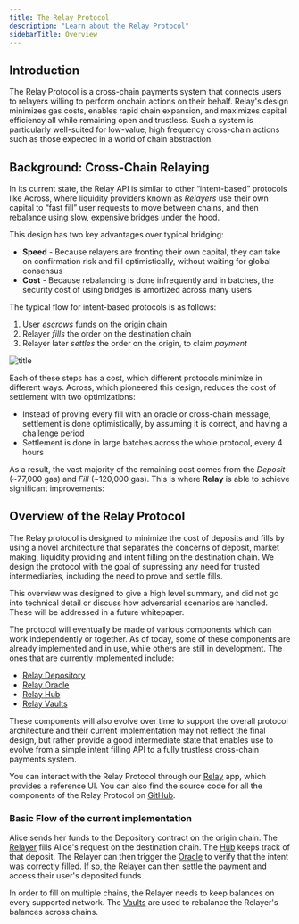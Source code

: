 ```yaml
---
title: The Relay Protocol
description: "Learn about the Relay Protocol"
sidebarTitle: Overview
---
```


## Introduction

The Relay Protocol is a cross-chain payments system that connects users to relayers willing to perform onchain actions on their behalf. Relay's design minimizes gas costs, enables rapid chain expansion, and maximizes capital efficiency all while remaining open and trustless. Such a system is particularly well-suited for low-value, high frequency cross-chain actions such as those expected in a world of chain abstraction.

## Background: Cross-Chain Relaying

In its current state, the Relay API is similar to other “intent-based” protocols like Across, where liquidity providers known as _Relayers_ use their own capital to “fast fill” user requests to move between chains, and then rebalance using slow, expensive bridges under the hood.

This design has two key advantages over typical bridging:

- **Speed** - Because relayers are fronting their own capital, they can take on confirmation risk and fill optimistically, without waiting for global consensus
- **Cost** - Because rebalancing is done infrequently and in batches, the security cost of using bridges is amortized across many users

The typical flow for intent-based protocols is as follows:

1. User _escrows_ funds on the origin chain
2. Relayer _fills_ the order on the destination chain
3. Relayer later _settles_ the order on the origin, to claim _payment_

![title](/images/flow1.png)

Each of these steps has a cost, which different protocols minimize in different ways. Across, which pioneered this design, reduces the cost of settlement with two optimizations:

- Instead of proving every fill with an oracle or cross-chain message, settlement is done optimistically, by assuming it is correct, and having a challenge period
- Settlement is done in large batches across the whole protocol, every 4 hours

As a result, the vast majority of the remaining cost comes from the _Deposit_ (~77,000 gas) and _Fill_ (~120,000 gas). This is where **Relay** is able to achieve significant improvements:

## Overview of the Relay Protocol

The Relay protocol is designed to minimize the cost of deposits and fills by using a novel architecture that separates the concerns of deposit, market making, liquidity providing and intent filling on the destination chain. We design the protocol with the goal of supressing any need for trusted intermediaries, including the need to prove and settle fills.

This overview was designed to give a high level summary, and did not go into technical detail or discuss how adversarial scenarios are handled. These will be addressed in a future whitepaper.

The protocol will eventually be made of various components which can work independently or together. As of today, some of these components are already implemented and in use, while others are still in development. The ones that are currently implemented include:

- [Relay Depository](./depository/)
- [Relay Oracle](./oracle/)
- [Relay Hub](./hub/)
- [Relay Vaults](./vaults/)

These components will also evolve over time to support the overall protocol architecture and their current implementation may not reflect the final design, but rather provide a good intermediate state that enables use to evolve from a simple intent filling API to a fully trustless cross-chain payments system.

You can interact with the Relay Protocol through our [Relay](https://relay.link) app, which provides a reference UI. You can also find the source code for all the components of the Relay Protocol on [GitHub](https://github.com/relayprotocol/).

### Basic Flow of the current implementation

Alice sends her funds to the Depository contract on the origin chain. The [Relayer](/how-it-works/the-reservoir-relayer) fills Alice's request on the destination chain. The [Hub](./hub/) keeps track of that deposit. The Relayer can then trigger the [Oracle](./oracle/) to verify that the intent was correctly filled. If so, the Relayer can then settle the payment and access their user's deposited funds.

In order to fill on multiple chains, the Relayer needs to keep balances on every supported network. The [Vaults](./vaults/) are used to rebalance the Relayer's balances across chains.
